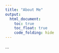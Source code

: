```yaml
---
title: "About Me"
output:
  html_document:
    toc: true
    toc_float: true
    code_folding: hide
---
```


...